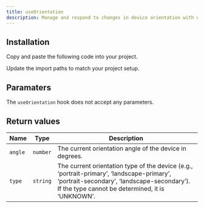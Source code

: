 ```yaml
---
title: useOrientation
description: Manage and respond to changes in device orientation with useOrientation.
---
```


<ComponentPreview name="demos/hooks/use-orientation" />

## Installation

<Steps>

<Step>Copy and paste the following code into your project.</Step>

<ComponentSource name="hooks/use-orientation" />

<Step>
  Update the import paths to match your project setup.
</Step>
</Steps>

## Paramaters

The `useOrientation` hook does not accept any parameters.

## Return values

| Name    | Type     | Description                                                                                                                                                                                 |
| ------- | -------- | ------------------------------------------------------------------------------------------------------------------------------------------------------------------------------------------- |
| `angle` | `number` | The current orientation angle of the device in degrees.                                                                                                                                     |
| `type`  | `string` | The current orientation type of the device (e.g., ‘portrait-primary’, ‘landscape-primary’, ‘portrait-secondary’, ‘landscape-secondary’). If the type cannot be determined, it is ‘UNKNOWN’. |
